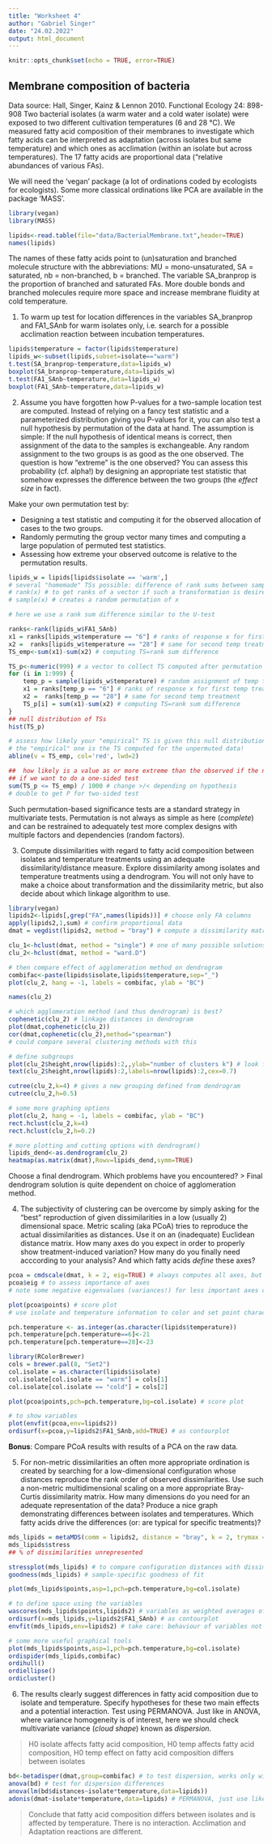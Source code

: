 ```yaml
---
title: "Worksheet 4"
author: "Gabriel Singer"
date: "24.02.2022"
output: html_document
---
```


```r
knitr::opts_chunk$set(echo = TRUE, error=TRUE)
```

## Membrane composition of bacteria

Data source: Hall, Singer, Kainz & Lennon 2010. Functional Ecology 24: 898-908
Two bacterial isolates (a warm water and a cold water isolate) were exposed to two different cultivation temperatures (6 and 28 °C). We measured fatty acid composition of their membranes to investigate which fatty acids can be interpreted as adaptation (across isolates but same temperature) and which ones as acclimation (within an isolate but across temperatures). The 17 fatty acids are proportional data ("relative abundances of various FAs).

We will need the 'vegan' package (a lot of ordinations coded by ecologists for ecologists). Some more classical ordinations like PCA are available in the package 'MASS'.

```r
library(vegan)
library(MASS)

lipids<-read.table(file="data/BacterialMembrane.txt",header=TRUE)
names(lipids)
```

The names of these fatty acids point to (un)saturation and branched molecule structure with the
abbreviations: MU = mono-unsaturated, SA = saturated, nb = non-branched, b = branched. The variable SA_branprop is the proportion of branched and saturated FAs. More double bonds and branched molecules require more space and increase membrane fluidity at cold temperature.

1. To warm up test for location differences in the variables SA_branprop and FA1_SAnb for warm isolates only, i.e. search for a possible acclimation reaction between incubation temperatures.

```r
lipids$temperature = factor(lipids$temperature)
lipids_w<-subset(lipids,subset=isolate=="warm")
t.test(SA_branprop~temperature,data=lipids_w)
boxplot(SA_branprop~temperature,data=lipids_w)
t.test(FA1_SAnb~temperature,data=lipids_w)
boxplot(FA1_SAnb~temperature,data=lipids_w)
```


2. Assume you have forgotten how P-values for a two-sample location test are computed. Instead of relying on a fancy test statistic and a parameterized distribution giving you P-values for it, you can also test a null hypothesis by permutation of the data at hand. The assumption is simple: If the null hypothesis of identical means is correct, then assignment of the data to the samples is exchangeable. Any random assignment to the two groups is as good as the one observed. The question is how "extreme" is the one observed? You can assess this probability (cf. alpha!) by designing an appropriate test statistic that somehow expresses the difference between the two groups (the *effect size* in fact).

Make your own permutation test by:

* Designing a test statistic and computing it for the observed allocation of cases to the two groups.
* Randomly permuting the group vector many times and computing a large population of permuted test statistics.
* Assessing how extreme your observed outcome is relative to the permutation results.


```r
lipids_w = lipids[lipids$isolate == 'warm',]
# several "homemade" TSs possible: difference of rank sums between samples, difference of sample means, difference of sample means weighted by variance, just the formula of the t-statistic anyway. 
# rank(x) # to get ranks of a vector if such a transformation is desired
# sample(x) # creates a random permutation of x

# here we use a rank sum difference similar to the U-test

ranks<-rank(lipids_w$FA1_SAnb)
x1 = ranks[lipids_w$temperature == "6"] # ranks of response x for first temp treatment
x2 =  ranks[lipids_w$temperature == "28"] # same for second temp treatment
TS_emp<-sum(x1)-sum(x2) # computing TS=rank sum difference

TS_p<-numeric(999) # a vector to collect TS computed after permutation
for (i in 1:999) {
	temp_p = sample(lipids_w$temperature) # random assignment of temp to objects
	x1 = ranks[temp_p == "6"] # ranks of response x for first temp treatment
	x2 =  ranks[temp_p == "28"] # same for second temp treatment
	TS_p[i] = sum(x1)-sum(x2) # computing TS=rank sum difference
}
## null distribution of TSs
hist(TS_p)

# assess how likely your "empirical" TS is given this null distribution
# the "empirical" one is the TS computed for the unpermuted data!
abline(v = TS_emp, col='red', lwd=2)

##  how likely is a value as or more extreme than the observed if the null is true
## if we want to do a one-sided test
sum(TS_p <= TS_emp) / 1000 # change >/< depending on hypothesis
# double to get P for two-sided test
```

Such permutation-based significance tests are a standard strategy in multivariate tests. Permutation is not always as simple as here (*complete*) and can be restrained to adequately test more complex designs with multiple factors and dependencies (random factors).

3. Compute dissimilarities with regard to fatty acid composition between isolates and temperature treatments using an adequate dissimilarity/distance measure. Explore dissimilarity among isolates and temperature treatments using a dendrogram. You will not only have to make a choice about transformation and the dissimilarity metric, but also decide about which linkage algorithm to use.

```r
library(vegan)
lipids2<-lipids[,grep("FA",names(lipids))] # choose only FA columns
apply(lipids2,1,sum) # confirm proportional data
dmat = vegdist(lipids2, method = "bray") # compute a dissimilarity matrix

clu_1<-hclust(dmat, method = "single") # one of many possible solutions, play with setting for method, check help(hclust)
clu_2<-hclust(dmat, method = "ward.D")

# then compare effect of agglomeration method on dendrogram
combifac<-paste(lipids$isolate,lipids$temperature,sep="_")
plot(clu_2, hang = -1, labels = combifac, ylab = "BC")

names(clu_2)

# which agglomeration method (and thus dendrogram) is best?
cophenetic(clu_2) # linkage distances in dendrogram
plot(dmat,cophenetic(clu_2))
cor(dmat,cophenetic(clu_2),method="spearman")
# could compare several clustering methods with this

# define subgroups
plot(clu_2$height,nrow(lipids):2,,ylab="number of clusters k") # look for jumps to define a "cutting distance"
text(clu_2$height,nrow(lipids):2,labels=nrow(lipids):2,cex=0.7)

cutree(clu_2,k=4) # gives a new grouping defined from dendrogram
cutree(clu_2,h=0.5)

# some more graphing options
plot(clu_2, hang = -1, labels = combifac, ylab = "BC")
rect.hclust(clu_2,k=4)
rect.hclust(clu_2,h=0.2)

# more plotting and cutting options with dendrogram()
lipids_dend<-as.dendrogram(clu_2)
heatmap(as.matrix(dmat),Rowv=lipids_dend,symm=TRUE)
```

Choose a final dendrogram. Which problems have you encountered?
> Final dendrogram solution is quite dependent on choice of agglomeration method. 

4. The subjectivity of clustering can be overcome by simply asking for the "best" reproduction of given dissimilarities in a low (usually 2) dimensional space. Metric scaling (aka PCoA) tries to reproduce the actual dissimilarities as distances. Use it on an (inadequate) Euclidean distance matrix. How many axes do you expect in order to properly show treatment-induced variation? How many do you finally need acccording to your analysis? And which fatty acids *define* these axes?

```r
pcoa = cmdscale(dmat, k = 2, eig=TRUE) # always computes all axes, but will only report scores of k=2
pcoa$eig # to assess importance of axes
# note some negative eigenvalues (variances!) for less important axes caused by squeezing the semimetric BC into a Euclidean space

plot(pcoa$points) # score plot
# use isolate and temperature information to color and set point characters

pch.temperature <- as.integer(as.character(lipids$temperature))
pch.temperature[pch.temperature==6]<-21
pch.temperature[pch.temperature==28]<-23

library(RColorBrewer)
cols = brewer.pal(8, "Set2")
col.isolate = as.character(lipids$isolate)
col.isolate[col.isolate == "warm"] = cols[1]
col.isolate[col.isolate == "cold"] = cols[2]

plot(pcoa$points,pch=pch.temperature,bg=col.isolate) # score plot

# to show variables
plot(envfit(pcoa,env=lipids2))
ordisurf(x=pcoa,y=lipids2$FA1_SAnb,add=TRUE) # as contourplot

```

**Bonus**: Compare PCoA results with results of a PCA on the raw data.

5. For non-metric dissimilarities an often more appropriate ordination is created by searching for a low-dimensional configuration whose distances reproduce the rank order of observed dissimilarities. Use such a non-metric multidimensional scaling on a more appropriate Bray-Curtis dissimilarity matrix. How many dimensions do you need for an adequate representation of the data? Produce a nice graph demonstrating differences between isolates and temperatures. Which fatty acids drive the differences (or: are typical for specific treatments)?

```r
mds_lipids = metaMDS(comm = lipids2, distance = "bray", k = 2, trymax = 100) # to run a NMDS, $points to get scores, $stress to get information about fit
mds_lipids$stress
## % of dissimilarities unrepresented

stressplot(mds_lipids) # to compare configuration distances with dissimilarities
goodness(mds_lipids) # sample-specific goodness of fit

plot(mds_lipids$points,asp=1,pch=pch.temperature,bg=col.isolate)

# to define space using the variables
wascores(mds_lipids$points,lipids2) # variables as weighted averages of site (=sample) scores
ordisurf(x=mds_lipids,y=lipids2$FA1_SAnb) # as contourplot
envfit(mds_lipids,env=lipids2) # take care: behaviour of variables not necessarily monotonous in ordination space

# some more useful graphical tools
plot(mds_lipids$points,asp=1,pch=pch.temperature,bg=col.isolate)
ordispider(mds_lipids,combifac)
ordihull()
ordiellipse()
ordicluster()
```

6. The results clearly suggest differences in fatty acid composition due to isolate and temperature. Specify hypotheses for these two main effects and a potential interaction. Test using PERMANOVA. Just like in ANOVA, where variance homogeneity is of interest, here we should check multivariate variance (*cloud shape*) known as *dispersion*.

> H0 isolate affects fatty acid composition, H0 temp affects fatty acid composition, H0 temp effect on fatty acid composition differs between isolates

##############################################

```r
bd<-betadisper(dmat,group=combifac) # to test dispersion, works only with one factor
anova(bd) # test for dispersion differences
anova(lm(bd$distances~isolate*temperature,data=lipids))
adonis(dmat~isolate*temperature,data=lipids) # PERMANOVA, just use like aov() or lm()
```

> Conclude that fatty acid composition differs between isolates and is affected by temperature. There is no interaction. Acclimation and Adaptation reactions are different.